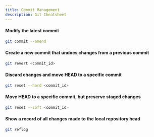 ```yaml
---
title: Commit Management
description: Git Cheatsheet
---
```



<RollButton />

#### Modify the latest commit

```bash
git commit --amend
```

#### Create a new commit that undoes changes from a previous commit

```bash
git revert <commit_id>
```

#### Discard changes and move HEAD to a specific commit

```bash
git reset --hard <commit_id>
```

#### Move HEAD to a specific commit, but preserve staged changes

```bash
git reset --soft <commit_id>
```

#### Show a record of all changes made to the local repository head

```bash
git reflog
```
